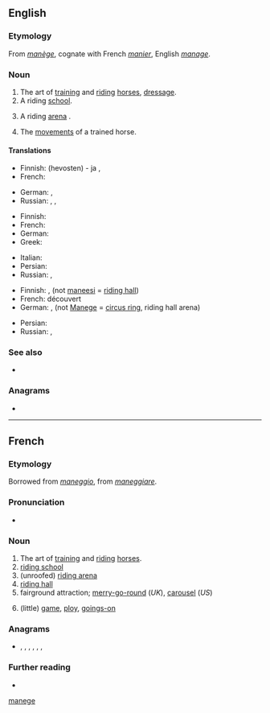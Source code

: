 {{also|manege|Manege|manége}}
==English==

===Etymology===
From {{etyl|fr|en}} ''[[#French|manège]]'', cognate with French ''[[manier]]'', English ''[[manage]]''.

===Noun===
{{en-noun|-}}

# The art of [[training]] and [[riding]] [[horse]]s, [[dressage]].
# A riding [[school]].
# {{lb|en|UK}} A riding [[arena]] {{gloss|enclosed, but usually unroofed area, in contradistinction to a [[riding hall]]}}.
# The [[movement]]s of a trained horse.

====Translations====
{{trans-top|art}}
* Finnish: (hevosten) {{t+|fi|koulutus}}- ja {{t+|fi|ratsastustaito}}, {{t+|fi|dresyyri}}
* French: {{t+|fr|manège|m}}
{{trans-mid}}
* German: {{t|de|Dressierkunst|f}}, {{t|de|Reitkunst|f}}
* Russian: {{t|ru|[[иску́сство]] [[верхово́й]] [[езда|езды́]]|n}} {{qualifier|art of riding}}, {{t|ru|[[иску́сство]] [[дрессировка|дрессиро́вки]] [[лошадь|лошаде́й]]|n}} {{qualifier|art of training}}, {{t+|ru|мане́ж|m}}
{{trans-bottom}}

{{trans-top|school}}
* Finnish: {{t|fi|ratsastuskoulu}}
* French: {{t+|fr|manège|m}}
* German: {{t+|de|Reitschule|f}}
* Greek: {{t|el|σχολή ιππασίας|f|sc=Grek}}
{{trans-mid}}
* Italian: {{t+|it|maneggio|m}}
* Persian: {{t+|fa|مانژ|tr=mânež|sc=fa-Arab}}
* Russian: {{t|ru|[[шко́ла]] [[верхово́й]] [[езда|езды́]]|f}}, {{t+|ru|мане́ж|m}}
{{trans-bottom}}

{{trans-top|unroofed arena}}
* Finnish: {{t+|fi|ratsastuskenttä}}, {{t+|fi|kenttä}} (not [[maneesi]] = [[riding hall]])
* French: {{t+|fr|manège|m}} découvert
* German: {{t+|de|Reitplatz}}, {{t+|de|Reitbahn}} (not [[Manege]] = [[circus ring]], riding hall arena)
{{trans-mid}}
* Persian: {{t+|fa|مانژ|tr=mânež|sc=fa-Arab}}
* Russian: {{t+|ru|мане́ж|m}}, {{t+|ru|аре́на|f}}
{{trans-bottom}}

===See also===
* {{l|en|dressage}}

===Anagrams===
* {{anagrams|en|Meegan|menage|ménage}}

[[Category:English terms spelled with È|manege]]

----

==French==

===Etymology===
Borrowed from {{etyl|it|fr}} ''[[maneggio]]'', from ''[[maneggiare]]''.

===Pronunciation===
* {{IPA|/manɛʒ/|lang=fr}}

===Noun===
{{fr-noun|m}}

# The art of [[training]] and [[riding]] [[horse]]s.
# [[riding school]]
# (unroofed) [[riding arena]]
# [[riding hall]]
# fairground attraction; [[merry-go-round]] (''UK''), [[carousel]] (''US'')
# {{lb|fr|figuratively}} (little) [[game]], [[ploy]], [[goings-on]]

===Anagrams===
* {{l|fr|engame}}, {{l|fr|engamé}}, {{l|fr|magnée}}, {{l|fr|mangée}}, {{l|fr|Mégane}}, {{l|fr|ménage}}, {{l|fr|ménagé}}

===Further reading===
* {{R:TLFi}}